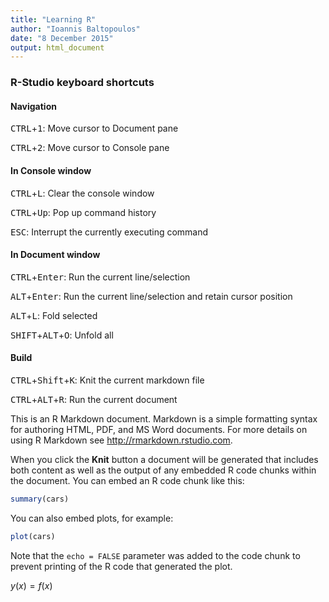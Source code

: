 ```yaml
---
title: "Learning R"
author: "Ioannis Baltopoulos"
date: "8 December 2015"
output: html_document
---
```


### R-Studio keyboard shortcuts

#### Navigation
<kbd>CTRL</kbd>+<kbd>1</kbd>: Move cursor to Document pane

<kbd>CTRL</kbd>+<kbd>2</kbd>: Move cursor to Console pane


#### In Console window
<kbd>CTRL</kbd>+<kbd>L</kbd>: Clear the console window

<kbd>CTRL</kbd>+<kbd>Up</kbd>: Pop up command history

<kbd>ESC</kbd>: Interrupt the currently executing command


#### In Document window
<kbd>CTRL</kbd>+<kbd>Enter</kbd>: Run the current line/selection

<kbd>ALT</kbd>+<kbd>Enter</kbd>: Run the current line/selection and retain cursor position

<kbd>ALT</kbd>+<kbd>L</kbd>: Fold selected

<kbd>SHIFT</kbd>+<kbd>ALT</kbd>+<kbd>O</kbd>: Unfold all

#### Build
<kbd>CTRL</kbd>+<kbd>Shift</kbd>+<kbd>K</kbd>: Knit the current markdown file

<kbd>CTRL</kbd>+<kbd>ALT</kbd>+<kbd>R</kbd>: Run the current document


This is an R Markdown document. Markdown is a simple formatting syntax for authoring HTML, PDF, and MS Word documents. For more details on using R Markdown see <http://rmarkdown.rstudio.com>.

When you click the **Knit** button a document will be generated that includes both content as well as the output of any embedded R code chunks within the document. You can embed an R code chunk like this:

```r
summary(cars)
```

You can also embed plots, for example:

```r
plot(cars)
```

Note that the `echo = FALSE` parameter was added to the code chunk to prevent printing of the R code that generated the plot.

$y(x) = f(x)$
